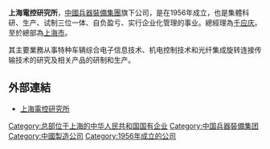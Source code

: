 '''上海電控研究所'''，[[中國兵器裝備集團|中國兵器裝備集團]]旗下公司，是在1956年成立，也是集體科研、生产、试制三位一体、自负盈亏、实行企业化管理的事业。總經理為[[千应庆|千应庆]]。至於總部為[[上海市|上海市]]。

其主要業務从事特种车辆综合电子信息技术、机电控制技术和光纤集成旋转连接传输技术的研究及相关产品的研制和生产。

== 外部連結 ==
* [https://web.archive.org/web/20111023033941/http://hgc65174.chinaw3.com/ 上海電控研究所]

[[Category:总部位于上海的中华人民共和国国有企业|Category:总部位于上海的中华人民共和国国有企业]]
[[Category:中国兵器裝備集团|Category:中国兵器裝備集团]]
[[Category:中國製造公司|Category:中國製造公司]]
[[Category:1956年成立的公司|Category:1956年成立的公司]]